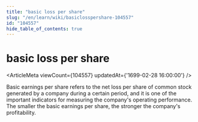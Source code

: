 ```yaml
---
title: "basic loss per share"
slug: "/en/learn/wiki/basiclosspershare-104557"
id: "104557"
hide_table_of_contents: true
---
```



# basic loss per share

<ArticleMeta viewCount={104557} updatedAt={'1699-02-28 16:00:00'} />

Basic earnings per share refers to the net loss per share of common stock generated by a company during a certain period, and it is one of the important indicators for measuring the company's operating performance. The smaller the basic earnings per share, the stronger the company's profitability.
